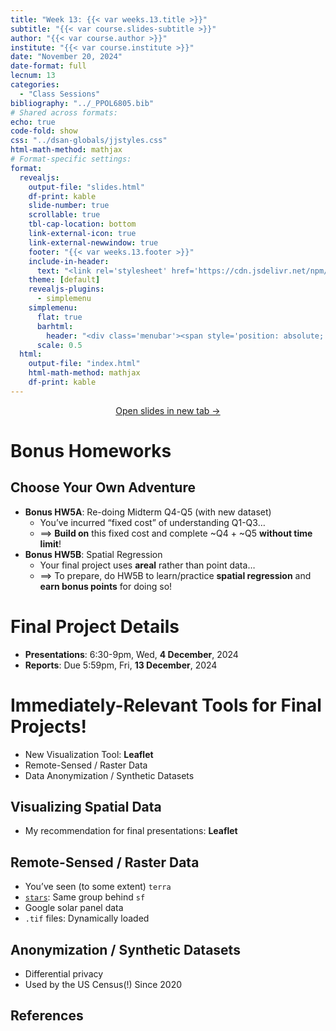 ```yaml
---
title: "Week 13: {{< var weeks.13.title >}}"
subtitle: "{{< var course.slides-subtitle >}}"
author: "{{< var course.author >}}"
institute: "{{< var course.institute >}}"
date: "November 20, 2024"
date-format: full
lecnum: 13
categories:
  - "Class Sessions"
bibliography: "../_PPOL6805.bib"
# Shared across formats:
echo: true
code-fold: show
css: "../dsan-globals/jjstyles.css"
html-math-method: mathjax
# Format-specific settings:
format:
  revealjs:
    output-file: "slides.html"
    df-print: kable
    slide-number: true
    scrollable: true
    tbl-cap-location: bottom
    link-external-icon: true
    link-external-newwindow: true
    footer: "{{< var weeks.13.footer >}}"
    include-in-header:
      text: "<link rel='stylesheet' href='https://cdn.jsdelivr.net/npm/bootstrap-icons@1.11.3/font/bootstrap-icons.min.css'>"
    theme: [default]
    revealjs-plugins:
      - simplemenu
    simplemenu:
      flat: true
      barhtml:
        header: "<div class='menubar'><span style='position: absolute; left: 8; padding-left: 8px;'><a href='./index.html'>&larr; Return to Notes</a></span><ul class='menu'></ul></div>"
      scale: 0.5
  html:
    output-file: "index.html"
    html-math-method: mathjax
    df-print: kable
---
```


::: {.content-visible unless-format="revealjs"}

<center class='mb-3'>
<a class="h2" href="./slides.html" target="_blank">Open slides in new tab &rarr;</a>
</center>

:::

# Bonus Homeworks {data-stack-name="Midterm Postmortem"}

## Choose Your Own Adventure

* **Bonus HW5A**: Re-doing Midterm Q4-Q5 (with new dataset)
  * You've incurred "fixed cost" of understanding Q1-Q3...
  * $\implies$ **Build on** this fixed cost and complete \~Q4 + \~Q5 **without time limit**!
* **Bonus HW5B**: Spatial Regression
  * Your final project uses **areal** rather than point data...
  * $\implies$ To prepare, do HW5B to learn/practice **spatial regression** and **earn bonus points** for doing so!

# Final Project Details {data-stack-name="Final Project"}

* **Presentations**: 6:30-9pm, Wed, **4 December**, 2024
* **Reports**: Due 5:59pm, Fri, **13 December**, 2024

# Immediately-Relevant Tools for Final Projects! {data-stack-name="Tools"}

* New Visualization Tool: **Leaflet**
* Remote-Sensed / Raster Data
* Data Anonymization / Synthetic Datasets

## Visualizing Spatial Data

* My recommendation for final presentations: **Leaflet**

## Remote-Sensed / Raster Data

* You've seen (to some extent) `terra`
* [`stars`](https://r-spatial.github.io/stars/): Same group behind `sf`
* Google solar panel data
* `.tif` files: Dynamically loaded

## Anonymization / Synthetic Datasets

* Differential privacy
* Used by the US Census(!) Since 2020

## References

::: {#refs}
:::
